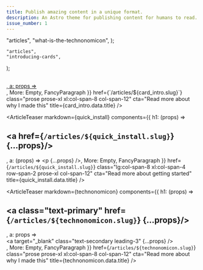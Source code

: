 ```yaml
---
title: Publish amazing content in a unique format.
description: An Astro theme for publishing content for humans to read.
issue_number: 1
---
```




  "articles",
  "what-is-the-technonomicon",
);

    "articles",
    "introducing-cards",
);


<div
  class="grid grid-cols-12 gap-y-8 lg:gap-4 xl:gap-16 md:px-10 px-2 text-justify overflow-clip"
>
  <ArticleTeaser
    markdown={card_intro}
    components={{
            h1: (props) => <h2 class="text-primary font-display mt-0 text-6xl text-left" ><a class="text-primary" href={`/articles/${card_intro.slug}`}  {...props}/></h2>,
            a: props => <div class="border-l text-sm pl-2 border-secondary"><a target="_blank" class="text-secondary leading-3" {...props} /></div>,
            More: Empty,
            FancyParagraph
        }}
    href={`/articles/${card_intro.slug}`}
    class="prose prose-xl xl:col-span-8 col-span-12"
    cta="Read more about why I made this"
    title={card_intro.data.title}
  />

  <ArticleTeaser
    markdown={quick_install}
    components={{
            h1: (props) => <h2 class="text-primary text-5xl text-left" ><a href={`/articles/${quick_install.slug}`}  {...props}/></h2>,
            a: (props) => <p {...props} />,
            More: Empty,
            FancyParagraph
        }}
    href={`/articles/${quick_install.slug}`}
    class="lg:col-span-8 xl:col-span-4 row-span-2 prose-xl col-span-12"
    cta="Read more about getting started"
    title={quick_install.data.title}
  />

  <ArticleTeaser
    markdown={technonomicon}
    components={{
      h1: (props) => <h2 class="text-primary font-display mt-0 text-6xl text-left" ><a class="text-primary" href={`/articles/${technonomicon.slug}`}  {...props}/></h2>,
      a: props => <div class="border-l text-sm pl-2 border-secondary"><a target="_blank" class="text-secondary leading-3" {...props} /></div>,
      More: Empty,
      FancyParagraph
    }}
    href={`/articles/${technonomicon.slug}`}
    class="prose prose-xl xl:col-span-8 col-span-12"
    cta="Read more about why I made this"
    title={technonomicon.data.title}
  />
</div>

